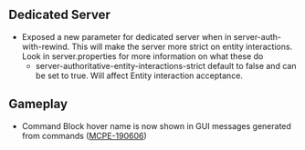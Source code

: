 



## Dedicated Server

-   Exposed a new parameter for dedicated server when in server-auth-with-rewind. This will make the server more strict on entity interactions. Look in server.properties for more information on what these do
    -   server-authoritative-entity-interactions-strict default to false and can be set to true. Will affect Entity interaction acceptance.

## Gameplay

-   Command Block hover name is now shown in GUI messages generated from commands ([MCPE-190606](https://bugs.mojang.com/browse/MCPE-190606))

